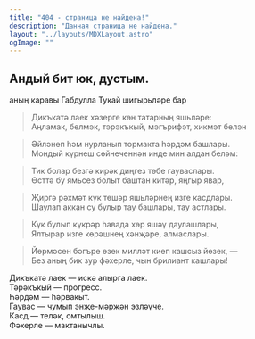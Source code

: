 ```yaml
---
title: "404 - страница не найдена!"
description: "Данная страница не найдена."
layout: "../layouts/MDXLayout.astro"
ogImage: ""
---
```




## Андый бит юк, дустым.

аның каравы Габдулла Тукай шигырьләре бар

> Дикъкатә лаек хәзерге көн татарның яшьләре: <br/>
Аңламак, белмәк, тәрәкъкый, мәгърифәт, хикмәт белән

> Әйләнеп һәм нурланып тормакта һәрдәм башлары.<br/>
Мондый күрнеш сөйнеченнән инде мин алдан беләм:

> Тик болар безгә кирәк диңгез төбе гауваслары.  <br/>
Өсттә бу ямьсез болыт баштан китәр, яңгыр явар,

> Җиргә рәхмәт күк төшәр яшьләрнең изге касдлары.<br/>
Шаулап аккан су булыр тау башлары, тау астлары.

> Күк булып күкрәр һавада хөр яшәү даулашлары,<br/>
Ялтырар изге көрәшнең хәнҗәре, алмаслары.

> Йөрмәсен бәгъре өзек милләт киеп кашсыз йөзек, —<br/>
Без аның бик зур фәхерле, чын брилиант кашлары!

Дикъкатә лаек — искә алырга лаек.<br/>
Тәрәкъкый — прогресс.<br/>
Һәрдәм — һәрвакыт.<br/>
Гаувас — чумып энҗе-мәрҗән эзләүче.<br/>
Касд — теләк, омтылыш.<br/>
Фәхерле — мактанычлы.
